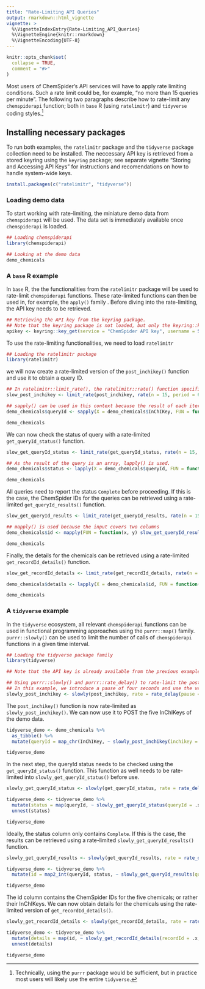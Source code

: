 ```yaml
---
title: "Rate-Limiting API Queries"
output: rmarkdown::html_vignette
vignette: >
  %\VignetteIndexEntry{Rate-Limiting_API_Queries}
  %\VignetteEngine{knitr::rmarkdown}
  %\VignetteEncoding{UTF-8}
---
```


```r
knitr::opts_chunk$set(
  collapse = TRUE,
  comment = "#>"
)
```

Most users of ChemSpider's API services will have to apply rate limiting conditions. Such a rate limit could be, for example, "no more than 15 queries per minute". The following two paragraphs describe how to rate-limit any `chemspiderapi` function; both in `base` R (using `ratelimitr`) and `tidyverse` coding styles.^[Technically, using the `purrr` package would be sufficient, but in practice most users will likely use the entire `tidyverse`.]

## Installing necessary packages

To run both examples, the `ratelimitr` package and the `tidyverse` package collection need to be installed. The neccessary API key is retrieved from a stored keyring using the `keyring` package; see separate vignette "Storing and Accessing API Keys" for instructions and recomendations on how to handle system-wide keys.

```r
install.packages(c("ratelimitr", "tidyverse"))
```

### Loading demo data

To start working with rate-limiting, the miniature demo data from `chemspiderapi` will be used. The data set is immediately available once `chemspiderapi` is loaded.

```r
## Loading chemspiderapi
library(chemspiderapi)

## Looking at the demo data
demo_chemicals
```


### A `base` R example

In `base` R, the the functionalities from the `ratelimitr` package will be used to rate-limit `chemspiderapi` functions. These rate-limited functions can then be used in, for example, the `apply()` family . Before diving into the rate-limiting, the API key needs to be retrieved.

```r
## Retrieving the API key from the keyring package.
## Note that the keyring package is not loaded, but only the keyring::key_get() function is called.
apikey <- keyring::key_get(service = "ChemSpider API key", username = Sys.getenv("USERNAME"))
```

To use the rate-limiting functionalities, we need to load `ratelimitr`

```r
## Loading the ratelimitr package
library(ratelimitr)
```

we will now create a rate-limited version of the `post_inchikey()` function and use it to obtain a query ID.

```r
## In ratelimitr::limit_rate(), the ratelimitr::rate() function specifies the rate limit as calls per second. 
slow_post_inchikey <- limit_rate(post_inchikey, rate(n = 15, period = 60))

## sapply() can be used in this context because the result of each iteration is a single vector.
demo_chemicals$queryId <- sapply(X = demo_chemicals$InChIKey, FUN = function(x) slow_post_inchikey(inchikey = x, apikey = apikey))

demo_chemicals
```

We can now check the status of query with a rate-limited `get_queryId_status()` function.
```r
slow_get_queryId_status <- limit_rate(get_queryId_status, rate(n = 15, period = 60))

## As the result of the query is an array, lapply() is used.
demo_chemicals$status <- lapply(X = demo_chemicals$queryId, FUN = function(x) slow_get_queryId_status(queryId = x, apikey = apikey))

demo_chemicals
```

All queries need to report the status `Complete` before proceeding. If this is the case, the ChemSpider IDs for the queries can be retrieved using a rate-limited `get_queryId_results()` function.
```r
slow_get_queryId_results <- limit_rate(get_queryId_results, rate(n = 15, period = 60))

## mapply() is used because the input covers two columns
demo_chemicals$id <- mapply(FUN = function(x, y) slow_get_queryId_results(queryId = x, status = unlist(y)[1], apikey = apikey), x = demo_chemicals$queryId, y = demo_chemicals$status)

demo_chemicals
```

Finally, the details for the chemicals can be retrieved using a rate-limited `get_recordId_details()` function.
```r
slow_get_recordId_details <- limit_rate(get_recordId_details, rate(n = 15, period = 60))

demo_chemicals$details <- lapply(X = demo_chemicals$id, FUN = function(x) slow_get_recordId_details(recordId = x, apikey = apikey, id = FALSE))

demo_chemicals
```


### A `tidyverse` example

In the `tidyverse` ecosystem, all relevant `chemspiderapi` functions can be used in functional programming approaches using the `purrr::map()` family. `purrr::slowly()` can be used to limit the number of calls of `chemspiderapi` functions in a given time interval.

```r
## Loading the tidyverse package family
library(tidyverse)

## Note that the API key is already available from the previous example!

## Using purrr::slowly() and purrr::rate_delay() to rate-limit the post_inchikey() function.
## In this example, we introduce a pause of four seconds and use the verbose output (`quiet = FALSE`).
slowly_post_inchikey <- slowly(post_inchikey, rate = rate_delay(pause = 4), quiet = FALSE)
```

The `post_inchikey()` function is now rate-limited as `slowly_post_inchikey()`. We can now use it to POST the five InChIKeys of the demo data.

```r
tidyverse_demo <- demo_chemicals %>% 
  as_tibble() %>% 
  mutate(queryId = map_chr(InChIKey, ~ slowly_post_inchikey(inchikey = .x, apikey = apikey)))

tidyverse_demo
```

In the next step, the queryId status needs to be checked using the `get_queryId_status()` function. This function as well needs to be rate-limited into `slowly_get_queryId_status()` before use. 

```r
slowly_get_queryId_status <- slowly(get_queryId_status, rate = rate_delay(pause = 4), quiet = FALSE)

tidyverse_demo <- tidyverse_demo %>% 
  mutate(status = map(queryId, ~ slowly_get_queryId_status(queryId = .x, apikey = apikey))) %>% 
  unnest(status)

tidyverse_demo
```

Ideally, the status column only contains `Complete`. If this is the case, the results can be retrieved using a rate-limited `slowly_get_queryId_results()` function.

```r
slowly_get_queryId_results <- slowly(get_queryId_results, rate = rate_delay(pause = 4), quiet = FALSE)

tidyverse_demo <- tidyverse_demo %>% 
  mutate(id = map2_int(queryId, status, ~ slowly_get_queryId_results(queryId = .x, status = .y, apikey = apikey)))

tidyverse_demo
```

The id column contains the ChemSpider IDs for the five chemicals; or rather their InChIKeys. We can now obtain details for the chemicals using the rate-limited version of `get_recordId_details()`.

```r
slowly_get_recordId_details <- slowly(get_recordId_details, rate = rate_delay(pause = 4), quiet = FALSE)

tidyverse_demo <- tidyverse_demo %>% 
  mutate(details = map(id, ~ slowly_get_recordId_details(recordId = .x, apikey = apikey, id = FALSE))) %>% 
  unnest(details)

tidyverse_demo
```
